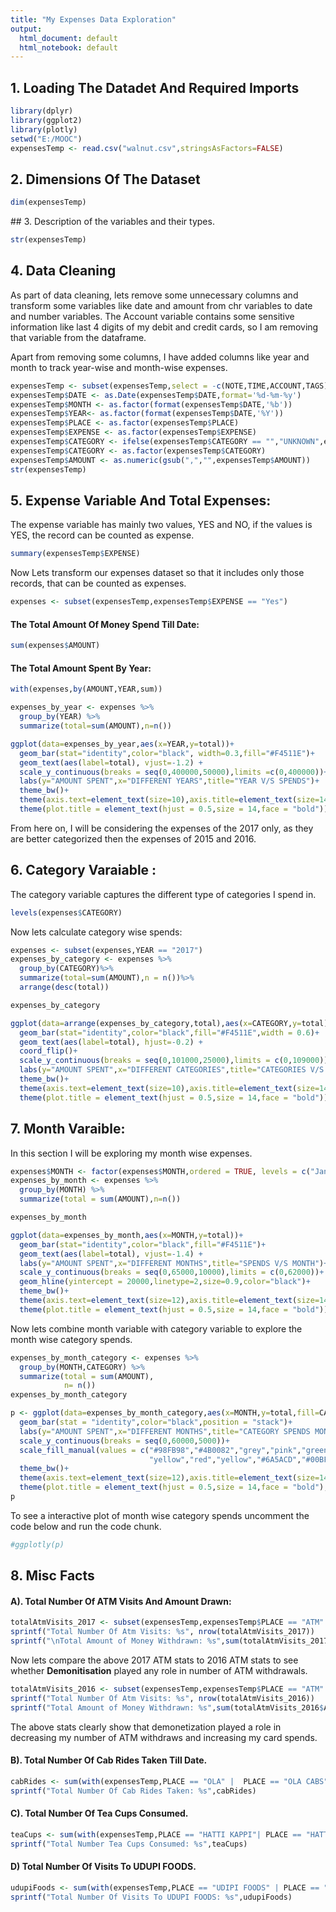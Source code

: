 ```yaml
---
title: "My Expenses Data Exploration"
output:
  html_document: default
  html_notebook: default
---
```

## 1. Loading The Datadet And Required Imports
```r
library(dplyr)
library(ggplot2)
library(plotly)
setwd("E:/MOOC")
expensesTemp <- read.csv("walnut.csv",stringsAsFactors=FALSE)
```

## 2. Dimensions Of The Dataset
```r
dim(expensesTemp)
```

  ## 3. Description of the variables and their types.
```r
str(expensesTemp)
```

## 4. Data Cleaning 
As part of data cleaning, lets remove some unnecessary columns and transform some variables like date and amount from chr variables to date and number variables. The Account variable contains some sensitive information like last 4 digits of my debit and credit cards, so I am removing that variable from the dataframe.  

Apart from removing some columns, I have added columns like year and month to track year-wise and month-wise expenses.
```r
expensesTemp <- subset(expensesTemp,select = -c(NOTE,TIME,ACCOUNT,TAGS))
expensesTemp$DATE <- as.Date(expensesTemp$DATE,format='%d-%m-%y')
expensesTemp$MONTH <- as.factor(format(expensesTemp$DATE,'%b'))
expensesTemp$YEAR<- as.factor(format(expensesTemp$DATE,'%Y'))
expensesTemp$PLACE <- as.factor(expensesTemp$PLACE)
expensesTemp$EXPENSE <- as.factor(expensesTemp$EXPENSE)
expensesTemp$CATEGORY <- ifelse(expensesTemp$CATEGORY == "","UNKNOWN",expensesTemp$CATEGORY)
expensesTemp$CATEGORY <- as.factor(expensesTemp$CATEGORY)
expensesTemp$AMOUNT <- as.numeric(gsub(",","",expensesTemp$AMOUNT))
str(expensesTemp)
```

## 5. Expense Variable And Total Expenses:
The expense variable has mainly two values, YES and NO, if the values is YES, the record can be counted as expense.
```r
summary(expensesTemp$EXPENSE)
```
Now Lets transform our expenses dataset so that it includes only those records, that can be counted as expenses.
```r
expenses <- subset(expensesTemp,expensesTemp$EXPENSE == "Yes")
```
  
#### The Total Amount Of Money Spend Till Date:
```r
sum(expenses$AMOUNT)
```
#### The Total Amount Spent By Year:
```r
with(expenses,by(AMOUNT,YEAR,sum))
```
```r
expenses_by_year <- expenses %>% 
  group_by(YEAR) %>%
  summarize(total=sum(AMOUNT),n=n())

ggplot(data=expenses_by_year,aes(x=YEAR,y=total))+
  geom_bar(stat="identity",color="black", width=0.3,fill="#F4511E")+
  geom_text(aes(label=total), vjust=-1.2) +
  scale_y_continuous(breaks = seq(0,400000,50000),limits =c(0,400000))+
  labs(y="AMOUNT SPENT",x="DIFFERENT YEARS",title="YEAR V/S SPENDS")+
  theme_bw()+
  theme(axis.text=element_text(size=10),axis.title=element_text(size=14,face="bold"))+
  theme(plot.title = element_text(hjust = 0.5,size = 14,face = "bold"))
```

From here on, I will be considering the expenses of the 2017 only, as they are better categorized then the expenses of 2015 and 2016. 

## 6. Category Varaiable :
The category variable captures the different type of categories I spend in.
```r
levels(expenses$CATEGORY)
```
Now lets calculate category wise spends:
```r
expenses <- subset(expenses,YEAR == "2017")
expenses_by_category <- expenses %>% 
  group_by(CATEGORY)%>%
  summarize(total=sum(AMOUNT),n = n())%>%
  arrange(desc(total))

expenses_by_category
```

```r
ggplot(data=arrange(expenses_by_category,total),aes(x=CATEGORY,y=total))+
  geom_bar(stat="identity",color="black",fill="#F4511E",width = 0.6)+
  geom_text(aes(label=total), hjust=-0.2) +
  coord_flip()+
  scale_y_continuous(breaks = seq(0,101000,25000),limits = c(0,109000))+
  labs(y="AMOUNT SPENT",x="DIFFERENT CATEGORIES",title="CATEGORIES V/S SPENDS")+
  theme_bw()+
  theme(axis.text=element_text(size=10),axis.title=element_text(size=14,face="bold"))+
  theme(plot.title = element_text(hjust = 0.5,size = 14,face = "bold"))
```

## 7. Month Varaible:
In this section I will be exploring my month wise expenses.
```r
expenses$MONTH <- factor(expenses$MONTH,ordered = TRUE, levels = c("Jan","Feb","Mar","Apr","May","Jun","Jul","Aug","Sep","Oct","Nov","Dec"))
expenses_by_month <- expenses %>% 
  group_by(MONTH) %>%
  summarize(total = sum(AMOUNT),n=n())

expenses_by_month
```

```r
ggplot(data=expenses_by_month,aes(x=MONTH,y=total))+
  geom_bar(stat="identity",color="black",fill="#F4511E")+
  geom_text(aes(label=total), vjust=-1.4) +
  labs(y="AMOUNT SPENT",x="DIFFERENT MONTHS",title="SPENDS V/S MONTH")+
  scale_y_continuous(breaks = seq(0,65000,10000),limits = c(0,62000))+
  geom_hline(yintercept = 20000,linetype=2,size=0.9,color="black")+
  theme_bw()+
  theme(axis.text=element_text(size=12),axis.title=element_text(size=14,face="bold"))+
  theme(plot.title = element_text(hjust = 0.5,size = 14,face = "bold"))
```

Now lets combine month variable with category variable to explore the month wise category spends.

```r
expenses_by_month_category <- expenses %>% 
  group_by(MONTH,CATEGORY) %>%
  summarize(total = sum(AMOUNT),
            n= n())
expenses_by_month_category
```

```r
p <- ggplot(data=expenses_by_month_category,aes(x=MONTH,y=total,fill=CATEGORY))+
  geom_bar(stat = "identity",color="black",position = "stack")+
  labs(y="AMOUNT SPENT",x="DIFFERENT MONTHS",title="CATEGORY SPENDS MONTH WISE")+
  scale_y_continuous(breaks = seq(0,60000,5000))+
  scale_fill_manual(values = c("#98FB98","#4B0082","grey","pink","green",
                               "yellow","red","yellow","#6A5ACD","#00BFFF","#FF00FF","darkblue","darkred"))+
  theme_bw()+
  theme(axis.text=element_text(size=12),axis.title=element_text(size=14,face="bold",hjust = -1))+
  theme(plot.title = element_text(hjust = 0.5,size = 14,face = "bold"),axis.title=element_blank(),axis.ticks.y=element_blank())
p
```

To see a interactive plot of month wise category spends uncomment the code below and run the code chunk.
```r

#ggplotly(p)

```

## 8. Misc Facts

#### A). Total Number Of ATM Visits And Amount Drawn:
```r
totalAtmVisits_2017 <- subset(expensesTemp,expensesTemp$PLACE == "ATM" & expensesTemp$YEAR == "2017")
sprintf("Total Number Of Atm Visits: %s", nrow(totalAtmVisits_2017))
sprintf("\nTotal Amount of Money Withdrawn: %s",sum(totalAtmVisits_2017$AMOUNT))
```

Now lets compare the above 2017 ATM stats to 2016 ATM stats to see whether **Demonitisation** played any role in number of ATM withdrawals. 
```r
totalAtmVisits_2016 <- subset(expensesTemp,expensesTemp$PLACE == "ATM" & expensesTemp$YEAR == "2016")
sprintf("Total Number Of Atm Visits: %s", nrow(totalAtmVisits_2016))
sprintf("Total Amount of Money Withdrawn: %s",sum(totalAtmVisits_2016$AMOUNT))
```

The above stats clearly show that demonetization played a role in decreasing my number of ATM withdraws and increasing my card spends.

#### B). Total Number Of Cab Rides Taken Till Date.
```r
cabRides <- sum(with(expensesTemp,PLACE == "OLA" |  PLACE == "OLA CABS" | PLACE == "UBER" ))
sprintf("Total Number Of Cab Rides Taken: %s",cabRides)
```

#### C). Total Number Of Tea Cups Consumed.
```r
teaCups <- sum(with(expensesTemp,PLACE == "HATTI KAPPI"| PLACE == "HATTI KAAPI" | PLACE == "TEA" ))
sprintf("Total Number Tea Cups Consumed: %s",teaCups)
```

#### D) Total Number Of Visits To UDUPI FOODS.
```r
udupiFoods <- sum(with(expensesTemp,PLACE == "UDIPI FOODS" | PLACE == "UDUPI FOODS"))
sprintf("Total Number Of Visits To UDUPI FOODS: %s",udupiFoods)
```


























